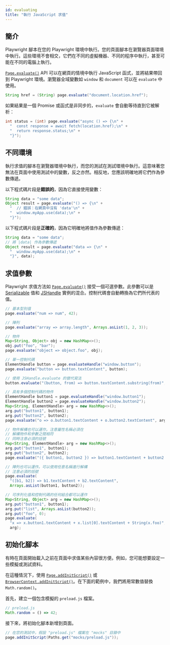 ```yaml
---
id: evaluating
title: "執行 JavaScript 求值"
---
```


## 簡介

Playwright 腳本在您的 Playwright 環境中執行。您的頁面腳本在瀏覽器頁面環境中執行。這些環境不會相交，它們在不同的虛擬機器、不同的程序中執行，甚至可能在不同的電腦上執行。

[`Page.evaluate()`](/api/class-page.mdx#page-evaluate) API 可以在網頁的情境中執行 JavaScript 函式，並將結果帶回到 Playwright 環境。瀏覽器全域變數如 `window` 和 `document` 可以在 `evaluate` 中使用。

```java
String href = (String) page.evaluate("document.location.href");
```

如果結果是一個 Promise 或函式是非同步的，`evaluate` 會自動等待直到它被解析：

```java
int status = (int) page.evaluate("async () => {\n" +
  "  const response = await fetch(location.href);\n" +
  "  return response.status;\n" +
  "}");
```

## 不同環境

執行求值的腳本在瀏覽器環境中執行，而您的測試在測試環境中執行。這意味著您無法在頁面中使用測試中的變數，反之亦然。相反地，您應該明確地將它們作為參數傳遞。

以下程式碼片段是**錯誤的**，因為它直接使用變數：

```java
String data = "some data";
Object result = page.evaluate("() => {\n" +
  "  // 錯誤：在網頁中沒有 'data'\n" +
  "  window.myApp.use(data);\n" +
  "}");
```

以下程式碼片段是**正確的**，因為它明確地將值作為參數傳遞：

```java
String data = "some data";
// 將 |data| 作為參數傳遞
Object result = page.evaluate("data => {\n" +
  "  window.myApp.use(data);\n" +
  "}", data);
```

## 求值參數

Playwright 求值方法如 [`Page.evaluate()`](/api/class-page.mdx#page-evaluate) 接受一個可選參數。此參數可以是 [Serializable] 值和 [JSHandle] 實例的混合。控制代碼會自動轉換為它們所代表的值。

```java
// 基本型別值
page.evaluate("num => num", 42);

// 陣列
page.evaluate("array => array.length", Arrays.asList(1, 2, 3));

// 物件
Map<String, Object> obj = new HashMap<>();
obj.put("foo", "bar");
page.evaluate("object => object.foo", obj);

// 單一控制代碼
ElementHandle button = page.evaluateHandle("window.button");
page.evaluate("button => button.textContent", button);

// 使用 JSHandle.evaluate 的替代寫法
button.evaluate("(button, from) => button.textContent.substring(from)", 5);

// 具有多個控制代碼的物件
ElementHandle button1 = page.evaluateHandle("window.button1");
ElementHandle button2 = page.evaluateHandle("window.button2");
Map<String, ElementHandle> arg = new HashMap<>();
arg.put("button1", button1);
arg.put("button2", button2);
page.evaluate("o => o.button1.textContent + o.button2.textContent", arg);

// 物件解構也可以運作。注意屬性名稱必須在
// 解構物件和參數之間相符
// 同時注意必須的括號
Map<String, ElementHandle> arg = new HashMap<>();
arg.put("button1", button1);
arg.put("button2", button2);
page.evaluate("({ button1, button2 }) => button1.textContent + button2.textContent", arg);

// 陣列也可以運作。可以使用任意名稱進行解構
// 注意必須的括號
page.evaluate(
  "([b1, b2]) => b1.textContent + b2.textContent",
  Arrays.asList(button1, button2));

// 可序列化值和控制代碼的任何組合都可以運作
Map<String, Object> arg = new HashMap<>();
arg.put("button1", button1);
arg.put("list", Arrays.asList(button2));
arg.put("foo", 0);
page.evaluate(
  "x => x.button1.textContent + x.list[0].textContent + String(x.foo)",
  arg);
```

## 初始化腳本

有時在頁面開始載入之前在頁面中求值某些內容很方便。例如，您可能想要設定一些模擬或測試資料。

在這種情況下，使用 [`Page.addInitScript()`](/api/class-page.mdx#page-add-init-script) 或 [`BrowserContext.addInitScript()`](/api/class-browsercontext.mdx#browser-context-add-init-script)。在下面的範例中，我們將用常數值替換 `Math.random()`。

首先，建立一個包含模擬的 `preload.js` 檔案。

```js
// preload.js
Math.random = () => 42;
```

接下來，將初始化腳本新增到頁面。

```java
// 在您的測試中，假設 "preload.js" 檔案在 "mocks" 目錄中
page.addInitScript(Paths.get("mocks/preload.js"));
```


[APIRequest]: /api/class-apirequest.mdx "APIRequest"
[APIRequestContext]: /api/class-apirequestcontext.mdx "APIRequestContext"
[APIResponse]: /api/class-apiresponse.mdx "APIResponse"
[APIResponseAssertions]: /api/class-apiresponseassertions.mdx "APIResponseAssertions"
[Browser]: /api/class-browser.mdx "Browser"
[BrowserContext]: /api/class-browsercontext.mdx "BrowserContext"
[BrowserType]: /api/class-browsertype.mdx "BrowserType"
[CDPSession]: /api/class-cdpsession.mdx "CDPSession"
[Clock]: /api/class-clock.mdx "Clock"
[ConsoleMessage]: /api/class-consolemessage.mdx "ConsoleMessage"
[Dialog]: /api/class-dialog.mdx "Dialog"
[Download]: /api/class-download.mdx "Download"
[ElementHandle]: /api/class-elementhandle.mdx "ElementHandle"
[FileChooser]: /api/class-filechooser.mdx "FileChooser"
[FormData]: /api/class-formdata.mdx "FormData"
[Frame]: /api/class-frame.mdx "Frame"
[FrameLocator]: /api/class-framelocator.mdx "FrameLocator"
[JSHandle]: /api/class-jshandle.mdx "JSHandle"
[Keyboard]: /api/class-keyboard.mdx "Keyboard"
[Locator]: /api/class-locator.mdx "Locator"
[LocatorAssertions]: /api/class-locatorassertions.mdx "LocatorAssertions"
[Mouse]: /api/class-mouse.mdx "Mouse"
[Page]: /api/class-page.mdx "Page"
[PageAssertions]: /api/class-pageassertions.mdx "PageAssertions"
[Playwright]: /api/class-playwright.mdx "Playwright"
[PlaywrightAssertions]: /api/class-playwrightassertions.mdx "PlaywrightAssertions"
[PlaywrightException]: /api/class-playwrightexception.mdx "PlaywrightException"
[Request]: /api/class-request.mdx "Request"
[RequestOptions]: /api/class-requestoptions.mdx "RequestOptions"
[Response]: /api/class-response.mdx "Response"
[Route]: /api/class-route.mdx "Route"
[Selectors]: /api/class-selectors.mdx "Selectors"
[TimeoutError]: /api/class-timeouterror.mdx "TimeoutError"
[Touchscreen]: /api/class-touchscreen.mdx "Touchscreen"
[Tracing]: /api/class-tracing.mdx "Tracing"
[Video]: /api/class-video.mdx "Video"
[WebError]: /api/class-weberror.mdx "WebError"
[WebSocket]: /api/class-websocket.mdx "WebSocket"
[WebSocketFrame]: /api/class-websocketframe.mdx "WebSocketFrame"
[WebSocketRoute]: /api/class-websocketroute.mdx "WebSocketRoute"
[Worker]: /api/class-worker.mdx "Worker"
[Element]: https://developer.mozilla.org/en-US/docs/Web/API/element "Element"
[EvaluationArgument]: /evaluating.mdx#evaluation-argument "EvaluationArgument"
[Promise]: https://developer.mozilla.org/en-US/docs/Web/JavaScript/Reference/Global_Objects/Promise "Promise"
[iterator]: https://developer.mozilla.org/en-US/docs/Web/JavaScript/Reference/Iteration_protocols "Iterator"
[origin]: https://developer.mozilla.org/en-US/docs/Glossary/Origin "Origin"
[selector]: https://developer.mozilla.org/en-US/docs/Web/CSS/CSS_Selectors "selector"
[Serializable]: https://developer.mozilla.org/en-US/docs/Web/JavaScript/Reference/Global_Objects/JSON/stringify#Description "Serializable"
[UIEvent.detail]: https://developer.mozilla.org/en-US/docs/Web/API/UIEvent/detail "UIEvent.detail"
[UnixTime]: https://en.wikipedia.org/wiki/Unix_time "Unix Time"
[xpath]: https://developer.mozilla.org/en-US/docs/Web/XPath "xpath"

[boolean]: https://docs.oracle.com/javase/tutorial/java/nutsandbolts/datatypes.html "boolean"
[byte&#91;&#93;]: https://docs.oracle.com/javase/tutorial/java/nutsandbolts/datatypes.html "byte[]"
[Consumer]: https://docs.oracle.com/javase/8/docs/api/java/util/function/Consumer.html "Consumer"
[Date]: https://docs.oracle.com/javase/8/docs/api/java/util/Date.html "Date"
[double]: https://docs.oracle.com/javase/tutorial/java/nutsandbolts/datatypes.html "double"
[InputStream]: https://docs.oracle.com/javase/8/docs/api/java/io/InputStream.html "InputStream"
[int]: https://docs.oracle.com/javase/tutorial/java/nutsandbolts/datatypes.html "int"
[long]: https://docs.oracle.com/javase/tutorial/java/nutsandbolts/datatypes.html "long"
[JsonObject]: https://www.javadoc.io/doc/com.google.code.gson/gson/latest/com.google.gson/com/google/gson/JsonObject.html "JsonObject"
[List]: https://docs.oracle.com/javase/8/docs/api/java/util/List.html "List"
[Map]: https://docs.oracle.com/javase/8/docs/api/java/util/Map.html "Map"
[null]: https://docs.oracle.com/javase/specs/jls/se8/html/jls-3.html#jls-3.10.7 "null"
[Object]: https://docs.oracle.com/javase/8/docs/api/java/lang/Object.html "Object"
[Path]: https://docs.oracle.com/javase/8/docs/api/java/nio/file/Path.html "Path"
[Pattern]: https://docs.oracle.com/javase/8/docs/api/java/util/regex/Pattern.html "Pattern"
[Predicate]: https://docs.oracle.com/javase/8/docs/api/java/util/function/Predicate.html "Predicate"
[void]: https://docs.oracle.com/javase/tutorial/java/javaOO/methods.html "void"
[Runnable]: https://docs.oracle.com/javase/8/docs/api/java/lang/Runnable.html "Runnable"
[RuntimeException]: https://docs.oracle.com/javase/8/docs/api/java/lang/RuntimeException.html "RuntimeException"
[String]: https://docs.oracle.com/javase/8/docs/api/java/lang/String.html "String"

[all available image tags]: https://mcr.microsoft.com/en-us/product/playwright/java/about "all available image tags"
[Microsoft Artifact Registry]: https://mcr.microsoft.com/en-us/product/playwright/java/about "Microsoft Artifact Registry"
[Dockerfile.noble]: https://github.com/microsoft/playwright-java/blob/main/utils/docker/Dockerfile.noble "Dockerfile.noble"
